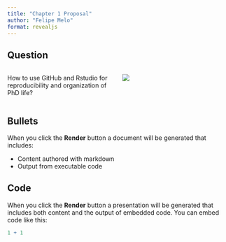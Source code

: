 ```yaml
---
title: "Chapter 1 Proposal"
author: "Felipe Melo"
format: revealjs
---
```


## Question

::::{.columns}
:::{.column width=50%}
How to use GitHub and Rstudio for reproducibility and organization of PhD life?

:::
:::{.column width=50%}

![](http://www.phdcomics.com/comics/archive/phd070618s.gif)

:::
::::

## Bullets

When you click the **Render** button a document will be generated that includes:

-   Content authored with markdown
-   Output from executable code

## Code

When you click the **Render** button a presentation will be generated that includes both content and the output of embedded code. You can embed code like this:

```r
1 + 1
```


